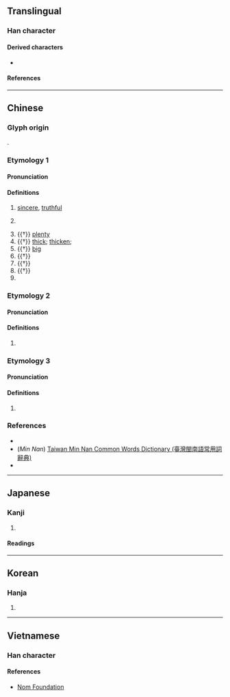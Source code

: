 {{character info/new}}
==Translingual==

===Han character===
{{Han char|rn=8|rad=亠|as=11|sn=13|four=00106|canj=YWRM|ids=⿱㐭旦}}

====Derived characters====
* {{l|mul|[[顫]]/[[颤]], [[擅]], [[壇]], [[膻]], [[檀]], [[嬗]], [[氊]], [[氈]], [[儃]], [[饘]]/[[𫗴]], [[鸇]]/[[鹯]], [[𧾍]], [[䁴]], [[驙]]/[[𫘰]], [[澶]], [[鱣]]/[[鳣]], [[蟺]], [[𨭖]]/[[𫔑]], [[繵]]/[[𬙉]], [[㣶]], [[䄠]], [[䆄]], [[䁴]], [[䃪]], [[譠]], [[旜]], [[勯]], [[皽]], [[㔊]]}}

====References====
{{Han ref|kx=0089.200|dkj=00328|hdz=10291.060|uh=4EB6}}

----

==Chinese==
{{zh-forms}}

===Glyph origin===
{{Han etym}}
{{Han compound|㐭|旦|c1=s|c2=p|ls=psc}}.

===Etymology 1===

====Pronunciation====
{{zh-pron
|m=dǎn,dàn
|c=taan2,daan6
|h=pfs=
|md=
|mn=chiⁿ
|w=
|mc=y
|oc=y
|cat=a,n
}}

====Definitions====
{{zh-hanzi}}

# {{lb|zh|literary}} [[sincere]], [[truthful]] <!-- [1]《廣韻·上聲》亶：信也，厚也，大也，多也，穀也，俗作亶。多旱切，又遮連切，八。 [2]《康熙字典》亶:『《唐韻》多旱切《集韻》《韻會》黨旱切《正韻》多𥳑切，𠀤音僤。信也。』-->
# {{lb|zh|literary}} {{alt form|zh|但||[[just]]; [[but]]}}
# {{†}} {{lb|zh|of grains}} [[plenty]]
# {{†}} [[thick]]; [[thicken]]; {{alt form|zh|單|nocap=y}}
# {{†}} [[big]] <!-- 《廣韻》亶：大也 -->
# {{†}} {{alt form|zh|𤺺||to [[fall ill]]}}
# {{†}} {{alt form|zh|袒||[[bare]]}}
# {{†}} {{alt form|zh|殫||to [[exhaust]]}}
# {{surname|zh}}

===Etymology 2===

====Pronunciation====
{{zh-pron
|m=zhān
|c=sin4
|mc=
|oc=
|ma=
|cat=
}}

====Definitions====
{{zh-hanzi}}

# {{alt form|zh|邅}} <!--《康熙字典》亶:『...《集韻》張連切，音鱣。屯亶，難行不進貌。《正譌》別作迍邅，非。又與但同。...』-->

===Etymology 3===

====Pronunciation====
{{zh-pron
|m=chán
|c=sin6
|mc=
|oc=
|ma=
|cat=
}}

====Definitions====
{{zh-hanzi}}

# {{alt form|zh|𦒜||to [[fly]]}} <!--《康熙字典》亶:『...《集韻》時連切，音蟬。《山海經》有亶爰山。又與𦒜同。《揚雄·蜀都賦》堪巖亶翔。』-->

===References===
* {{R:yue:Hanzi}}
* (''Min Nan'') [http://twblg.dict.edu.tw/holodict_new/default.jsp Taiwan Min Nan Common Words Dictionary (臺灣閩南語常用詞辭典)]
* {{R:DKJ}}

----

==Japanese==

===Kanji===
{{ja-kanji|grade=|rs=亠11}}

# {{rfdef|ja|sort=亠11}}

====Readings====
{{ja-readings
|goon=たん, ぜん
|kanon=たん, せん
|kun=あつい, まこと
}}

----

==Korean==

===Hanja===
{{ko-hanja|hangeul=[[단]], [[선]]|rv=dan, seon|mr=tan, sŏn|y=tan, sen}}

# {{rfdef|ko|sort=亠11}}

----

==Vietnamese==
{{vi-hantutab}}

===Han character===
{{vi-readings|reading=đàn|rs=亠11}}

====References====
* [http://nomfoundation.org/common/nom_details.php?codepoint=4eb6 Nom Foundation]